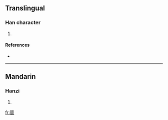 ==Translingual==

===Han character===
{{Han char|rn=75|rad=木|as=13|sn=17|four=4421<sub>7</sub>|canj=木木竹弓戈 (DDHNI), X木木竹弓 (XDDHN)}}

# {{defn|Han|sort=木13}}

====References====
* {{Han ref|kx=0556.300|dkj=15662|dj=0946.060|hdz=74486.090|uh=6A92|ud=27282|bh=ED4A|bd=60746}}

----

==Mandarin==

===Hanzi===
{{cmn-hanzi|pin=[[dàng]] ([[dang4]]), [[fēng]] ([[feng1]])|wg=tang<sup>4</sup>, feng<sup>1</sup>}}

# {{defn|Mandarin}}

[[fr:檒]]